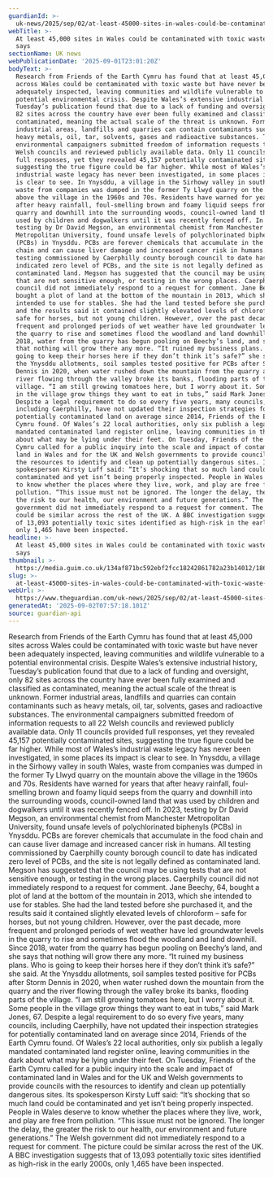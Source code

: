 ```yaml
---
guardianId: >-
  uk-news/2025/sep/02/at-least-45000-sites-in-wales-could-be-contaminated-with-toxic-waste-study-says
webTitle: >-
  At least 45,000 sites in Wales could be contaminated with toxic waste, study
  says
sectionName: UK news
webPublicationDate: '2025-09-01T23:01:20Z'
bodyText: >-
  Research from Friends of the Earth Cymru has found that at least 45,000 sites
  across Wales could be contaminated with toxic waste but have never been
  adequately inspected, leaving communities and wildlife vulnerable to a
  potential environmental crisis. Despite Wales’s extensive industrial history,
  Tuesday’s publication found that due to a lack of funding and oversight, only
  82 sites across the country have ever been fully examined and classified as
  contaminated, meaning the actual scale of the threat is unknown. Former
  industrial areas, landfills and quarries can contain contaminants such as
  heavy metals, oil, tar, solvents, gases and radioactive substances. The
  environmental campaigners submitted freedom of information requests to all 22
  Welsh councils and reviewed publicly available data. Only 11 councils provided
  full responses, yet they revealed 45,157 potentially contaminated sites,
  suggesting the true figure could be far higher. While most of Wales’s
  industrial waste legacy has never been investigated, in some places its impact
  is clear to see. In Ynysddu, a village in the Sirhowy valley in south Wales,
  waste from companies was dumped in the former Ty Llwyd quarry on the mountain
  above the village in the 1960s and 70s. Residents have warned for years that
  after heavy rainfall, foul-smelling brown and foamy liquid seeps from the
  quarry and downhill into the surrounding woods, council-owned land that was
  used by children and dogwalkers until it was recently fenced off. In 2023,
  testing by Dr David Megson, an environmental chemist from Manchester
  Metropolitan University, found unsafe levels of polychlorinated biphenyls
  (PCBs) in Ynysddu. PCBs are forever chemicals that accumulate in the food
  chain and can cause liver damage and increased cancer risk in humans. All
  testing commissioned by Caerphilly county borough council to date has
  indicated zero level of PCBs, and the site is not legally defined as
  contaminated land. Megson has suggested that the council may be using tests
  that are not sensitive enough, or testing in the wrong places. Caerphilly
  council did not immediately respond to a request for comment. Jane Beechy, 64,
  bought a plot of land at the bottom of the mountain in 2013, which she
  intended to use for stables. She had the land tested before she purchased it,
  and the results said it contained slightly elevated levels of chloroform –
  safe for horses, but not young children. However, over the past decade, more
  frequent and prolonged periods of wet weather have led groundwater levels in
  the quarry to rise and sometimes flood the woodland and land downhill. Since
  2018, water from the quarry has begun pooling on Beechy’s land, and she says
  that nothing will grow there any more. “It ruined my business plans. Who is
  going to keep their horses here if they don’t think it’s safe?” she said. At
  the Ynysddu allotments, soil samples tested positive for PCBs after Storm
  Dennis in 2020, when water rushed down the mountain from the quarry and the
  river flowing through the valley broke its banks, flooding parts of the
  village. “I am still growing tomatoes here, but I worry about it. Some people
  in the village grow things they want to eat in tubs,” said Mark Jones, 67.
  Despite a legal requirement to do so every five years, many councils,
  including Caerphilly, have not updated their inspection strategies for
  potentially contaminated land on average since 2014, Friends of the Earth
  Cymru found. Of Wales’s 22 local authorities, only six publish a legally
  mandated contaminated land register online, leaving communities in the dark
  about what may be lying under their feet. On Tuesday, Friends of the Earth
  Cymru called for a public inquiry into the scale and impact of contaminated
  land in Wales and for the UK and Welsh governments to provide councils with
  the resources to identify and clean up potentially dangerous sites. Its
  spokesperson Kirsty Luff said: “It’s shocking that so much land could be
  contaminated and yet isn’t being properly inspected. People in Wales deserve
  to know whether the places where they live, work, and play are free from
  pollution. “This issue must not be ignored. The longer the delay, the greater
  the risk to our health, our environment and future generations.” The Welsh
  government did not immediately respond to a request for comment. The picture
  could be similar across the rest of the UK. A BBC investigation suggests that
  of 13,093 potentially toxic sites identified as high-risk in the early 2000s,
  only 1,465 have been inspected.
headline: >-
  At least 45,000 sites in Wales could be contaminated with toxic waste, study
  says
thumbnail: >-
  https://media.guim.co.uk/134af871bc592ebf2fcc18242861782a23b14012/186_0_2792_2234/500.jpg
slug: >-
  at-least-45000-sites-in-wales-could-be-contaminated-with-toxic-waste-study-says
webUrl: >-
  https://www.theguardian.com/uk-news/2025/sep/02/at-least-45000-sites-in-wales-could-be-contaminated-with-toxic-waste-study-says
generatedAt: '2025-09-02T07:57:18.101Z'
source: guardian-api
---
```

Research from Friends of the Earth Cymru has found that at least 45,000 sites across Wales could be contaminated with toxic waste but have never been adequately inspected, leaving communities and wildlife vulnerable to a potential environmental crisis. Despite Wales’s extensive industrial history, Tuesday’s publication found that due to a lack of funding and oversight, only 82 sites across the country have ever been fully examined and classified as contaminated, meaning the actual scale of the threat is unknown. Former industrial areas, landfills and quarries can contain contaminants such as heavy metals, oil, tar, solvents, gases and radioactive substances. The environmental campaigners submitted freedom of information requests to all 22 Welsh councils and reviewed publicly available data. Only 11 councils provided full responses, yet they revealed 45,157 potentially contaminated sites, suggesting the true figure could be far higher. While most of Wales’s industrial waste legacy has never been investigated, in some places its impact is clear to see. In Ynysddu, a village in the Sirhowy valley in south Wales, waste from companies was dumped in the former Ty Llwyd quarry on the mountain above the village in the 1960s and 70s. Residents have warned for years that after heavy rainfall, foul-smelling brown and foamy liquid seeps from the quarry and downhill into the surrounding woods, council-owned land that was used by children and dogwalkers until it was recently fenced off. In 2023, testing by Dr David Megson, an environmental chemist from Manchester Metropolitan University, found unsafe levels of polychlorinated biphenyls (PCBs) in Ynysddu. PCBs are forever chemicals that accumulate in the food chain and can cause liver damage and increased cancer risk in humans. All testing commissioned by Caerphilly county borough council to date has indicated zero level of PCBs, and the site is not legally defined as contaminated land. Megson has suggested that the council may be using tests that are not sensitive enough, or testing in the wrong places. Caerphilly council did not immediately respond to a request for comment. Jane Beechy, 64, bought a plot of land at the bottom of the mountain in 2013, which she intended to use for stables. She had the land tested before she purchased it, and the results said it contained slightly elevated levels of chloroform – safe for horses, but not young children. However, over the past decade, more frequent and prolonged periods of wet weather have led groundwater levels in the quarry to rise and sometimes flood the woodland and land downhill. Since 2018, water from the quarry has begun pooling on Beechy’s land, and she says that nothing will grow there any more. “It ruined my business plans. Who is going to keep their horses here if they don’t think it’s safe?” she said. At the Ynysddu allotments, soil samples tested positive for PCBs after Storm Dennis in 2020, when water rushed down the mountain from the quarry and the river flowing through the valley broke its banks, flooding parts of the village. “I am still growing tomatoes here, but I worry about it. Some people in the village grow things they want to eat in tubs,” said Mark Jones, 67. Despite a legal requirement to do so every five years, many councils, including Caerphilly, have not updated their inspection strategies for potentially contaminated land on average since 2014, Friends of the Earth Cymru found. Of Wales’s 22 local authorities, only six publish a legally mandated contaminated land register online, leaving communities in the dark about what may be lying under their feet. On Tuesday, Friends of the Earth Cymru called for a public inquiry into the scale and impact of contaminated land in Wales and for the UK and Welsh governments to provide councils with the resources to identify and clean up potentially dangerous sites. Its spokesperson Kirsty Luff said: “It’s shocking that so much land could be contaminated and yet isn’t being properly inspected. People in Wales deserve to know whether the places where they live, work, and play are free from pollution. “This issue must not be ignored. The longer the delay, the greater the risk to our health, our environment and future generations.” The Welsh government did not immediately respond to a request for comment. The picture could be similar across the rest of the UK. A BBC investigation suggests that of 13,093 potentially toxic sites identified as high-risk in the early 2000s, only 1,465 have been inspected.
